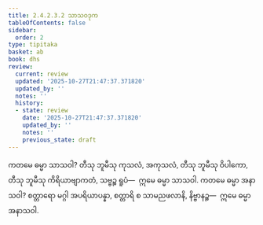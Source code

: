```yaml
---
title: 2.4.2.3.2 သာသဝဒုက
tableOfContents: false
sidebar:
  order: 2
type: tipitaka
basket: ab
book: dhs
review:
  current: review
  updated: '2025-10-27T21:47:37.371820'
  updated_by: ''
  notes: ''
  history:
  - state: review
    date: '2025-10-27T21:47:37.371820'
    updated_by: ''
    notes: ''
    previous_state: draft
---
```



<ReviewStatus review={frontmatter.review} showDetails={true} />

<HypothesisAnnotation frontmatter={frontmatter} />

<DynamicBreadcrumb />

<Division number="1467" book="dhs" e="ch" v="29" p="278">

<Paragraph number="2178" book="dhs">
ကတမေ ဓမ္မာ သာသဝါ? တီသု ဘူမီသု ကုသလံ, အကုသလံ, တီသု ဘူမီသု ဝိပါကော, တီသု ဘူမီသု ကိရိယာဗျာကတံ, သဗ္ဗဉ္စ ရူပံ—  ဣမေ ဓမ္မာ သာသဝါ.
</Paragraph>

</Division>
<Division number="1468" book="dhs" e="ch" v="29" p="278">

<Paragraph number="2179" book="dhs">
ကတမေ ဓမ္မာ အနာသဝါ? စတ္တာရော မဂ္ဂါ အပရိယာပန္နာ, စတ္တာရိ စ သာမညဖလာနိ, နိဗ္ဗာနဉ္စ—  ဣမေ ဓမ္မာ အနာသဝါ.
</Paragraph>
</Division>